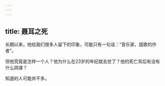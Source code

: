 ```yaml
---
---
---
```

title: 聂耳之死
---




长期以来，他给我们很多人留下的印象，可能只有一句话：“音乐家，国歌的作者”。

但他究竟是怎样一个人？他为什么在23岁的年纪就去世了？他的死亡背后有没有什么阴谋？

知道的人可能并不多。